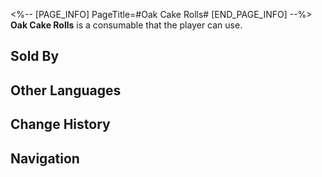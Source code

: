 <%-- [PAGE_INFO]
PageTitle=#Oak Cake Rolls#
[END_PAGE_INFO] --%>
{{Consumable Infobox
|id          = 408612
|image       = Item Oak Cake Rolls.png
|type        = Attack Consumables
|rarity      = 3
|effect      = Upon use, increases all allies' Break Effect by 45% for the next battle.
|description = Legend has it that poor inhabitants of border planets would add wood chips to their bread to satiate their hunger. Over time, this practice evolved into a peculiar tradition among aristocrats, symbolizing a "reverence" for the humble past.<br />This product features a variety of botanical additives, closely resembling an oak branch in terms of both appearance and composition, and only the most ambitious and determined individuals can consume it.
|effectType  = 
|effectType2 = 
|effectType3 = 
|recipe      = 
|source1     = [[Clock Diner]]
|source2     = 
|source3     = 
}}
{{Description|''"Politicians from the Oak Family take pride in eating it without flinching, for they believe it to be a formidable feat."''}}
'''Oak Cake Rolls''' is a consumable that the player can use.

==Sold By==
{{Shop Availability}}

==Other Languages==
{{Other Languages
|en   = Oak Cake Rolls
|zhs  = 橡木蛋糕卷
|zht  = 橡木蛋糕捲
|ja   = オークロール
|ko   = 참나무 롤케이크
|es   = Pastel de roble
|fr   = Gâteau roulé Vieux-Chêne
|ru   = Дубовый рулет
|th   = Oak Cake Rolls
|vi   = Bông Lan Cuộn Gỗ Sồi
|de   = Eichen-Biskuitrollen
|id   = Oak Cake Rolls
|pt   = Rocamboles de Carvalho
}}

==Change History==
{{Change History|2.0}}

==Navigation==
{{Consumable Navbox}}